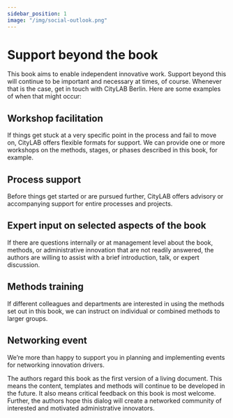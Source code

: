 ```yaml
---
sidebar_position: 1
image: "/img/social-outlook.png"
---
```


# Support beyond the book

This book aims to enable independent innovative work. Support beyond this will continue to be important and necessary at times, of course. Whenever that is the case, get in touch with CityLAB Berlin. Here are some examples of when that might occur:

## Workshop facilitation

If things get stuck at a very specific point in the process and fail to move on, CityLAB offers flexible formats for support. We can provide one or more workshops on the methods, stages, or phases described in this book, for example.

## Process support

Before things get started or are pursued further, CityLAB offers advisory or accompanying support for entire processes and projects.

## Expert input on selected aspects of the book

If there are questions internally or at management level about the book, methods, or administrative innovation that are not readily answered, the authors are willing to assist with a brief introduction, talk, or expert discussion.

## Methods training

If different colleagues and departments are interested in using the methods set out in this book, we can instruct on individual or combined methods to larger groups.

## Networking event

We’re more than happy to support you in planning and implementing events for networking innovation drivers.

The authors regard this book as the first version of a living document. This means the content, templates and methods will continue to be developed in the future. It also means critical feedback on this book is most welcome. Further, the authors hope this dialog will create a networked community of interested and motivated administrative innovators.
